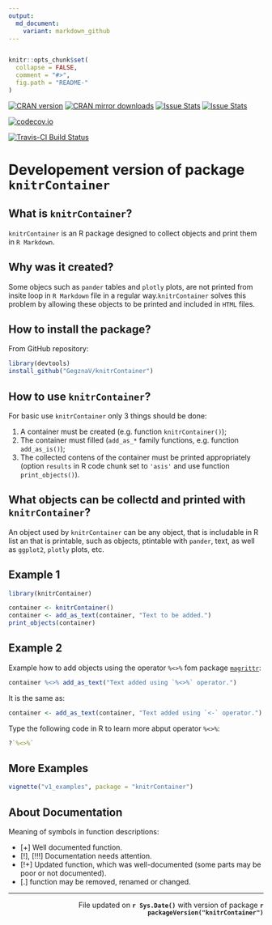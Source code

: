 ```yaml
---
output:
  md_document:
    variant: markdown_github
---
```

```r

```



<!-- README.md is generated from README.Rmd. Please edit that file -->
 
```r
knitr::opts_chunk$set(
  collapse = FALSE,
  comment = "#>",
  fig.path = "README-"
)
```

[![CRAN version](http://www.r-pkg.org/badges/version/knitrContainer)](http://cran.rstudio.com/web/packages/knitrContainer/index.html)
[![CRAN mirror downloads](http://cranlogs.r-pkg.org/badges/knitrContainer)](http://cran.rstudio.com/web/packages/knitrContainer/index.html)
[![Issue Stats](http://issuestats.com/github/GegznaV/knitrContainer/badge/pr?style=flat)](http://issuestats.com/github/GegznaV/knitrContainer)
[![Issue Stats](http://issuestats.com/github/GegznaV/knitrContainer/badge/issue?style=flat)](http://issuestats.com/github/GegznaV/knitrContainer)

[![codecov.io](https://codecov.io/github/GegznaV/knitrContainer/coverage.svg?branch=master)](https://codecov.io/github/GegznaV/knitrContainer?branch=master)

[![Travis-CI Build Status](https://travis-ci.org/GegznaV/knitrContainer.png?branch=master)](https://travis-ci.org/GegznaV/knitrContainer)


  
Developement version of package `knitrContainer` 
==========================================

What is `knitrContainer`? 
-------------------------
`knitrContainer` is an R package designed to collect objects and print them
in `R Markdown`.


Why was it created? 
-------------------------
Some objecs such as  `pander` tables and `plotly` plots, are not printed from
insite loop in `R Markdown` file in a regular way.`knitrContainer` solves this
problem by allowing these objects to be printed and included in `HTML` files.
 

How to install the package?
-----------------------------

From GitHub repository:
```r
library(devtools)
install_github("GegznaV/knitrContainer")
```


How to use `knitrContainer`? 
-----------------------------

For basic use `knitrContainer` only 3 things should be done:

1. A container must be created (e.g. function `knitrContainer()`);
2. The container must filled (`add_as_*` family functions, e.g. function `add_as_is()`);
3. The collected contens of the container must be printed appropriately (option `results` in R code chunk set to `'asis'` and use function `print_objects()`).


What objects can be collectd and printed with `knitrContainer`?
---------------------------------------------------------------
 An object used by `knitrContainer` can be any object, that is
 includable in R list an that is printable, such as objects,
 ptintable with `pander`, text, as well as `ggplot2`, `plotly` 
 plots, etc.


Example 1
----------
```r
library(knitrContainer)
```
```r
container <- knitrContainer()
container <- add_as_text(container, "Text to be added.")
print_objects(container)
```

Example 2
----------
Example how to add objects using the operator `%<>%` fom package
[`magrittr`](https://github.com/smbache/magrittr#compound-assignment-pipe-operations):
```r
container %<>% add_as_text("Text added using `%<>%` operator.")
```

It is the same as:
```r
container <- add_as_text(container, "Text added using `<-` operator.")
```  

Type the following code in R to learn more abput operator `%<>%`:

```r
?`%<>%`
```


More Examples
--------------
```r
vignette("v1_examples", package = "knitrContainer")
```


About Documentation
--------------------

Meaning of symbols in function descriptions:

- [+] Well documented function.
- [!], [!!!] Documentation needs attention.
- [!+] Updated function, which was well-documented (some parts may be poor or not documented).
- [.] function may be removed, renamed or changed.



* * *

 <p align="right"> 
 File updated on <b>`r Sys.Date()`</b> with version of package  <b>`r packageVersion("knitrContainer")`</b>
 </p>    


